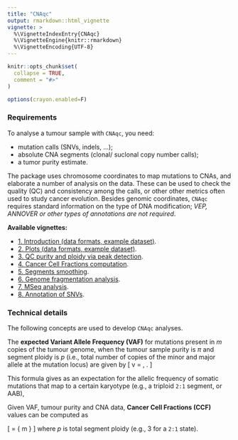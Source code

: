 ```yaml
---
title: "CNAqc"
output: rmarkdown::html_vignette
vignette: >
  %\VignetteIndexEntry{CNAqc}
  %\VignetteEngine{knitr::rmarkdown}
  %\VignetteEncoding{UTF-8}
---
```


```r
knitr::opts_chunk$set(
  collapse = TRUE,
  comment = "#>"
)

options(crayon.enabled=F)
```

### Requirements

To analyse a tumour sample with `CNAqc`, you need: 

* mutation calls (SNVs, indels, ...); 
* absolute CNA segments (clonal/ suclonal copy number calls);
* a tumor purity estimate.

The package uses  chromosome coordinates to map mutations to CNAs, and elaborate a number of analysis on the data.
These can be used to check the quality (QC) and consistency among the calls, or other other metrics often used to
study cancer evolution. Besides genomic coordinates, `CNAqc` requires standard information on the
type of DNA modification; _VEP, ANNOVER or other types of annotations are not required_.   

**Available vignettes:** 

* [1. Introduction (data formats, example dataset)](https://caravagn.github.io/CNAqc/articles/Introduction.html). 
* [2. Plots (data formats, example dataset)](https://caravagn.github.io/CNAqc/articles/Plots.html). 
* [3. QC purity and ploidy via peak detection](https://caravagn.github.io/CNAqc/articles/peaks_detection.html). 
* [4. Cancer Cell Fractions computation](https://caravagn.github.io/CNAqc/articles/ccf_computation.html). 
* [5. Segments smoothing](https://caravagn.github.io/CNAqc/articles/smoothing.html). 
* [6. Genome fragmentation analysis](https://caravagn.github.io/CNAqc/articles/fragmentation.html). 
* [7. MSeq analysis](https://caravagn.github.io/CNAqc/articles/example_MSeq.html). 
* [8. Annotation of SNVs](https://caravagn.github.io/CNAqc/articles/annotate_variants.html). 



### Technical details

The following concepts are used to develop `CNAqc` analyses.

The **expected Variant Allele Frequency (VAF)** for mutations present in $m$ copies of the tumour genome, when the tumour sample purity is $\pi$ and segment ploidy is $p$ (i.e., total number of copies of the minor and major allele at the mutation locus) are given by
\[
v = \dfrac{m \pi}{
2 (1 - \pi) + \pi p 
} \, .
\]

This formula gives as an expectation for the allelic frequency of somatic mutations that map to a certain karyotype (e.g., a triploid `2:1` segment, or AAB),

Given VAF, tumour purity and CNA data, **Cancer Cell Fractions (CCF)** values can be computed as

\[
\text{CCF} = 
\dfrac{
v[
(p - 2)\pi + 2
]
}
{
m \pi
}
\]
where $p$ is total segment ploidy (e.g., 3 for a `2:1` state).

